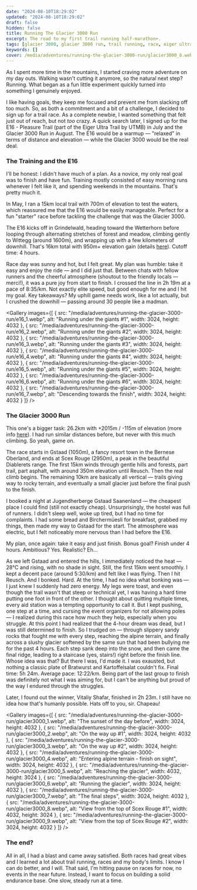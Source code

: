 ```yaml
---
date: "2024-08-10T18:29:02"
updated: "2024-08-10T18:29:02"
draft: false
hidden: false
title: Running The Glacier 3000 Run
excerpt: The road to my first trail running half-marathon+.
tags: [glacier 3000, glacier 3000 run, trail running, race, eiger ultra trail, e16]
keywords: []
cover: /media/adventures/running-the-glacier-3000-run/glacier3000_8.webp
---
```


As I spent more time in the mountains, I started craving more adventure on my day outs. Walking wasn't cutting it anymore, so the natural next step? Running. What began as a fun little experiment quickly turned into something I genuinely enjoyed.

I like having goals, they keep me focused and prevent me from slacking off too much. So, as both a commitment and a bit of a challenge, I decided to sign up for a trail race. As a complete newbie, I wanted something that felt just out of reach, but not *too* crazy. A quick search later, I signed up for the E16 - Pleasure Trail (part of the Eiger Ultra Trail by UTMB) in July and the Glacier 3000 Run in August. The E16 would be a warmup &mdash; "relaxed" in terms of distance and elevation &mdash; while the Glacier 3000 would be the real deal.

### The Training and the E16

I'll be honest: I didn't have much of a plan. As a novice, my only real goal was to finish and have fun. Training mostly consisted of easy morning runs whenever I felt like it, and spending weekends in the mountains. That's pretty much it.

In May, I ran a 15km local trail with 700m of elevation to test the waters, which reassured me that the E16 would be easily manageable. Perfect for a fun "starter" race before tackling the challenge that was the Glacier 3000.

The E16 kicks off in Grindelwald, heading toward the Wetterhorn before looping through alternating stretches of forest and meadow, climbing gently to Wittegg (around 1600m), and wrapping up with a few kilometers of downhill. That's 16km total with 950m+ elevation gain (details [here](https://eiger.utmb.world/races/E16)). Cutoff time: 4 hours.

<GpxMap src="/media/adventures/running-the-glacier-3000-run/E16_2024.gpx" />

Race day was sunny and hot, but I felt great. My plan was humble: take it easy and enjoy the ride &mdash; and I did just that. Between chats with fellow runners and the cheerful atmosphere (shoutout to the friendly locals &mdash; merci!), it was a pure joy from start to finish. I crossed the line in 2h 19m at a pace of 8:35/km. Not exactly elite speed, but good enough for me and I hit my goal. Key takeaways? My uphill game needs work, like a lot actually, but I crushed the downhill &mdash; passing around 30 people like a madman.

<Gallery
  images={[
    { src: "/media/adventures/running-the-glacier-3000-run/e16_1.webp", alt: "Running under the giants #1", width: 3024, height: 4032 },
    { src: "/media/adventures/running-the-glacier-3000-run/e16_2.webp", alt: "Running under the giants #2", width: 3024, height: 4032 },
    { src: "/media/adventures/running-the-glacier-3000-run/e16_3.webp", alt: "Running under the giants #3", width: 3024, height: 4032 },
    { src: "/media/adventures/running-the-glacier-3000-run/e16_4.webp", alt: "Running under the giants #4", width: 3024, height: 4032 },
    { src: "/media/adventures/running-the-glacier-3000-run/e16_5.webp", alt: "Running under the giants #5", width: 3024, height: 4032 },
    { src: "/media/adventures/running-the-glacier-3000-run/e16_6.webp", alt: "Running under the giants #6", width: 3024, height: 4032 },
    { src: "/media/adventures/running-the-glacier-3000-run/e16_7.webp", alt: "Descending towards the finish", width: 3024, height: 4032 }
  ]}
/>

### The Glacier 3000 Run

This one's a bigger task: 26.2km with +2015m / -115m of elevation (more info [here](https://glacier3000run.ch/en/run/)). I had run similar distances before, but never with this much climbing. So yeah, game on.

The race starts in Gstaad (1050m), a fancy resort town in the Bernese Oberland, and ends at Scex Rouge (2950m), a peak in the beautiful Diablerets range. The first 15km winds through gentle hills and forests, part trail, part asphalt, with around 350m elevation until Reusch. Then the real climb begins. The remaining 10km are basically all vertical &mdash; trails giving way to rocky terrain, and eventually a small glacier just before the final push to the finish.

<GpxMap src="/media/adventures/running-the-glacier-3000-run/glacier3000run.gpx" />

I booked a night at Jugendherberge Gstaad Saanenland &mdash; the cheapest place I could find (still not exactly cheap). Unsurprisingly, the hostel was full of runners. I didn't sleep well, woke up tired, but I had no time for complaints. I had some bread and Birchermüesli for breakfast, grabbed my things, then made my way to Gstaad for the start. The atmosphere was electric, but I felt noticeably more nervous than I had before the E16.

My plan, once again: take it easy and just finish. Bonus goal? Finish under 4 hours. Ambitious? Yes. Realistic? Eh...

As we left Gstaad and entered the hills, I immediately noticed the heat &mdash; 28°C and rising, with no shade in sight. Still, the first 15km went smoothly. I kept a decent pace (around 5:30/km) and felt like I was flying. Then I hit Reusch. And I bonked. Hard.
At the time, I had no idea what bonking was &mdash; I just knew I suddenly had zero energy. My legs were toast, and even though the trail wasn't that steep or technical yet, I was having a hard time putting one foot in front of the other.
I thought about quitting multiple times, every aid station was a tempting opportunity to call it. But I kept pushing, one step at a time, and cursing the event organizers for not allowing poles &mdash; I realized during this race how much they help, especially when you struggle. At this point I had realized that the 4-hour dream was dead, but I was still determined to finish.
So I trudged on &mdash; through slippery sandy rocks that fought me with every step, reaching the alpine terrain, and finally across a slushy glacier softened by the same sun that had been bullying me for the past 4 hours. Each step sank deep into the snow, and then came the final ridge, leading to a staircase (yes, stairs!) right before the finish line. Whose idea was that?
But there I was, I'd made it. I was exausted, but nothing a classic plate of Bratwurst and Kartoffelsalat couldn't fix. Final time: 5h 24m. Average pace: 12:22/km. Being part of the last group to finish was definitely not what I was aiming for, but I can't be anything but proud of the way I endured through the struggles.

Later, I found out the winner, Vitaliy Shafar, finished in 2h 23m. I still have no idea how that's humanly possible. Hats off to you, sir. Chapeau!

<Gallery
  images={[
    { src: "/media/adventures/running-the-glacier-3000-run/glacier3000_1.webp", alt: "The sunset of the day before", width: 3024, height: 4032 },
    { src: "/media/adventures/running-the-glacier-3000-run/glacier3000_2.webp", alt: "On the way up #1", width: 3024, height: 4032 },
    { src: "/media/adventures/running-the-glacier-3000-run/glacier3000_3.webp", alt: "On the way up #2", width: 3024, height: 4032 },
    { src: "/media/adventures/running-the-glacier-3000-run/glacier3000_4.webp", alt: "Entering alpine terrain - finish on sight", width: 3024, height: 4032 },
    { src: "/media/adventures/running-the-glacier-3000-run/glacier3000_5.webp", alt: "Reaching the glacier", width: 4032, height: 3024 },
    { src: "/media/adventures/running-the-glacier-3000-run/glacier3000_6.webp", alt: "Running the glacier", width: 3024, height: 4032 },
    { src: "/media/adventures/running-the-glacier-3000-run/glacier3000_7.webp", alt: "The final steps", width: 3024, height: 4032 },
    { src: "/media/adventures/running-the-glacier-3000-run/glacier3000_8.webp", alt: "View from the top of Scex Rouge #1", width: 4032, height: 3024 },
    { src: "/media/adventures/running-the-glacier-3000-run/glacier3000_9.webp", alt: "View from the top of Scex Rouge #2", width: 3024, height: 4032 }
  ]}
/>

### The end?

All in all, I had a blast and came away satisfied. Both races had great vibes and I learned a lot about trail running, races and my body's limits. I know I can do better, and I will.
That said, I'm hitting pause on races for now, no events in the near future. Instead, I want to focus on building a solid endurance base. One slow, steady run at a time.

